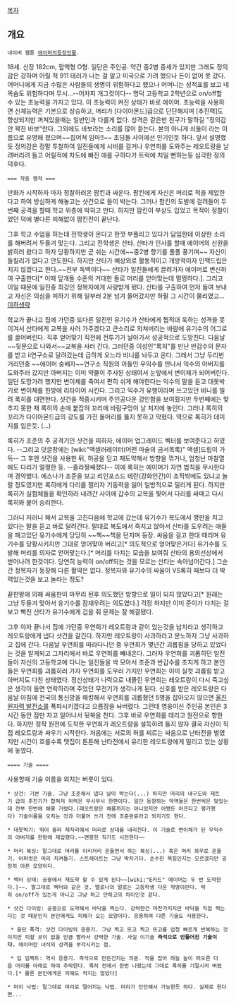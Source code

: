 [[목차]]

== 개요 ==

 네이버 웹툰 [[에이머]]의등장인물. 

18세. 신장 182cm, 혈액형 O형.
일단은 주인공. 약간 중2병 증세가 있지만 그래도 정의감은 강하며 어릴 적 911 테러가 나는 걸 알고 미국으로 가려 했으나 돈이 없어 못 갔다.어머니에게 지금 수많은 사람들의 생명이 위험하다고 했으나 어머니는 성적표를 보고 네 목숨도 위험하다며 무시...--어차피 개그컷이다-- 명덕 고등학교 2학년으로 on/off할 수 있는 초능력을 가지고 있다. 이 초능력이 켜진 상태가 바로 에이머. 초능력을 사용하면 신체능력은 기본으로 상승하고, 머리가 [다이아몬드]급으로 단단해지며 [추진력]도 향상되지만 꺼져있을때는 일반인과 다를게 없다.
성격은 같은반 친구가 말하길 "정의감만 꽉찬 바보"란다. 그외에도 바보라는 소리를 많이 듣는다. 본의 아니게 쇠돌이 라는 이름으로 유명해 졌으며~~집어쳐 임마!!~~ 초딩들 사이에선 인기인듯 하다. 앞서 설명했듯 정의감은 정말 투철하여 일진들에게 시비를 걸거나 우연희를 도와주는 레오트랑을 날려버리려 들고 어릴적에 차도에 빠진 애를 구하다가 트럭에 치일 뻔하는등 심각한 정의 덕후다. 

 === 작중 행적 ===

만화가 시작하자 마자 정찰하러온 팜킨과 싸운다. 팜킨에게 자신은 머리로 적을 제압한다고 하여 방심하게 해놓고는 샷건으로 들이 박는다. 그러나 팜킨의 도발에 걸려들어 두번째 공격을 할때 학교 위층에 박히고 만다. 하지만 팜킨이 부상도 입었고 목적이 정찰이었던 덕에 별다른 피해없이 팜킨전이 끝난다. 

그후 학교 수업을 하는데 전학생이 온다고 한껏 부풀리고 있다가 담임한테 이상한 소리를 해버려서 두들겨 맞는다. 그리고 전학생은 산타. 산타가 인사를 할때 에이머의 신원을 밝히러 왔다고 하자 당황하지만 곧 쉬는 시간에~~중2병 향기를 폴폴 풍기며~~ 자신이 들킬리가 없다고 안도한다. 하지만 산타가 예상외로 활동적이고 개방적이자 인맥드립은 치지 않겠다고 한다.~~전부 독백이다~~ 산타가 일진들에게 끌려가자 에이머로 변신하여 구출한다[* 이때 덮개돌 수준의 거대한 돌로 머리를 얻어맞는데 멀쩡하다.]. 그리고 이일 때문에 일진중 최강인 정복자에게 사랑받게 됐다. 산타를 구출하여 먼저 들여 보내고 자신은 의심을 피하기 위해 일부러 2분 넘겨 들어갔지만 하필 그 시간이 물리였고... [[이하생략]] 
 
학교가 끝나고 집에 가던중 또다른 일진인 유기수가 산타에게 찝적대 욱하는 성격을 못이겨서 산타에게 교복을 사러 가주겠다고 큰소리로 외쳐버리는 바람에 유기수의 어그로를 끌어버린다. 직후 얻어맞기 직전에 전투기가 날아가서 성공적으로 도망친다. 다음날 ~~뒷문으로 나와서~~교복을 사러 간다. 그러던중 이성인"록히"를 만난 반갑수의 문자를 받고 ii연구소로 달려갔는데 급하게 오느라 비니를 놔두고 온다. 그래서 그냥 두리번 거리던중 ~~에이머 숭배자~~연구소 직원의 아들인 우익수를 만나서 익수의 아버지를 도와주러 갔지만 아버지는 이미 약물이 주사된 상태여서 눈앞에서 변이체가 되어버린다. 일단 도망가려 했지만 변이체를 죽여서 편히 쉬게 해야한다는 익수의 말을 듣고 대못박기로 변이체를 힌방에 리타이어 시킨다. 그리고 익수가 유행이라며 쓰고있던 비니를 빌려 록히를 대면한다. 샷건을 적중시키며 주인공다운 강인함을 보여줬지만 두번째에는 맞추지 못한 채 록히의 손에 붙잡혀 꼬리에 바람구멍이 날 처지에 놓인다. 그러나 록히의 꼬리가 다이아몬드급의 강도를 가진 돌머리를 뚫지 못하고 막혔다. 역으로 록히가 데미지를 입은듯. (...)

록히가 조준의 주 공격기인 샷건을 피하자, 에이머 업그레이드 벡터를 보여준다고 하였다. --그리고 덧글창에는 [wiki:"액셀러레이터(어떤 마술의 금서목록)" 액셀]드립이 가득-- 그 후엔 샷건을 사용한 뒤, 허공을 딛고 재도약해서 방향을 꺾거나, 엄청난 마찰열에도 다리가 멀쩡한 등. --졸라짱쌔졌다-- 이에 록히는 에이머가 자연 법칙을 무시한다며 경악했다. 에스나가 조준을 보고 리인포스드 테란(강화인간)이 조직밖에도 있냐고 놀랄 정도였지만 록히에게 다리를 찔리자 기동력을 잃어 일방적으로 밀리게 된다. 하지만 록히가 실험체들을 확인하러 내려간 사이에 갑수의 교복을 찢어서 다리를 싸매고 다시 록히와 붙어 승리한다.

그러니 저러니 해서 교복을 고친다음에 학교에 갔는데 유기수가 복도에서 깽판을 치고 있다는 말을 듣고 바로 달려간다. 말대로 복도애서 죽치고 앉아서 산타를 도우려는 애들을 패고있던 유기수에게 당당히 ~~쳭~~책을 던지며 등장. 싸움을 걸고 한대 때리며 유기수를 당황시키지만 그대로 얻어맞아 버리고[* 의도적으로 얻어맞은거다] 유기수를 도발해 머리를 의자로 얻어맞는다.[* 머리를 다치는 모습을 보여줘 산타의 용의선상에서 벋어나려 한것이다. 당연히 능력이 on/off되는 것을 모르는 산타는 속아넘어간다.] 그순간 정복자가 등장해 다른 활약은 없다. 정복자와 유기수의 싸움이 VS록히 때보다 더 박력있는것을 보고 놀라는 정도?
 
끝판왕에 의해 싸움판이 마무리 된후 의도했던 방향으로 일이 되지 않았다고[* 원래는 그냥 두들겨 맞아서 유기수를 잠재우려는 의도였다.] 걱정 하지만 이미 준이가 다치는 걸 보고 빡친 산타가 유기수에게 겁을 줘 문제는 잘 해결됐다. 

그후 야자 끝나서 집에 가던중 우연희가 레오트랑과 같이 있는것을 납치라고 생각하고 레오트랑에게 냅다 샷건을 갈긴다. 하지만 레오트랑이 사과하라고 분노하자 그냥 사과하고 집에 간다. 다음날 우연희를 따라다니던 중 우연희가 몇년간 괴롭힘을 당하고 있었다는 것을 알게되고 그자리에서 바로 우연희를 빼내온다. 그러자 우연희를 괴롭히던 일진들이 자신의 고등학교에 다니는 일진들을 싹 모아서 조준과 반갑수를 조지게 하고 본인들은 우연희를 괴롭히러 가자 우연희를 도우러 가지만 우연희는 이미 실컷 괴롭힘 받고 아버지도 다친 상태였다. 정신상태가 나락으로 내몰린 우연희는 레오트랑이 다시 죽고싶은 생각이 들면 연락하라며 주었던 무전기가 생각나게 된다. 신호를 받은 레오트랑은 다음날 아침에 전국의 통신망을 해킹해서 우연희를 괴롭혔던 5명을 잡아오지 않으면 [[울진 원자력 발전소]]를 폭파시키겠다고 으름장을 놔버렸다. 그런데 영웅이신 주인공 본인은 3시간 동안 잠만 자고 일어나서 뒷북을 친다. 그후 바로 우연희를 데리고 원전으로 향한다. 하지만 정작 원전에 도착한 우연희가 레오트랑을 설득하려 들지 않자 결국 자신이 직접 레오트랑과 싸우기 시작한다. 처음에는 서로의 허를 찌르는 싸움으로 난타전을 벌였지만 시간이 흐를수록 맷집이 튼튼해 난타전에서 유리한 레오트랑에게 밀리고 있는 상황에 놓였다.


 ==== 기술 ====

사용할때 기술 이름을 외치는 버릇이 있다.

 * 샷건: 기본 기술. 그냥 조준해서 냅다 날아 박는다(...) 하지만 머리의 내구도와 제트기 급의 추진기가 합쳐저 위력은 무시무시 한편이다. 일단 등장하는 악역들은 한번씩은 맞았는데 전부 한번에 해롱 거렸다.(레오트랑은 해롱까지는 아니었지만 어쨌든 아프다고 평가했다) 기술이름을 오치는 것과 더불어 쓰기 전에 조준완료라고 외치기도 한다.

 * 대못박기: 뛰어 올라 제자리에서 머리로 상대를 내리친다. 이 기술로 변이체가 된 우익수의 아버지를 한방에 제압했다.~~멘붕힌 직가도 시전한다~~ 

 * 머리 복싱: 말그대로 머리를 이리저리 흔들면서 하는 복싱(...) 훅은 머리 좌우로 흔들기. 어퍼컷은 머리 치켜들기. 스트레이트는 그냥 박치기다. 순수한 목힘인지는 모르겠지만 굉장히 아픈 모양이다.

 * 벡터 상태: 공중에서 재도약 할 수 있게 된다~~[wiki:"E카드" 에이머는 두 번 도약한다.]~~. 말그대로 벡터와 같은 것. 멜로나의 말로는 고등학생 다운 작명이란다. 딱히 on/off가 있는게 아니고 그냥 하고 안하고의 차이인것 같다.

 * 샷건 다이빙: 공중으로 도약해서 바닥을 찍는다. 강력한건 마찬가지지만 바닥을 직접 찍는다는 것 때문인지 본인에게도 피해가 오는 모양이다. 응용하여 다른 기술도 사용한다.

  * 융단 폭격: 샷건 다이빙의 응용기. 그냥 찍고 뜨고 찍고 뜨고를 엄청 빠르게 반복하는 것이지만 피할 곳이 없을 만큼 빨라서 강력한 기술. 사실 이기술 '''즉석으로 만들어진 기술이다.''' 에이머란 녀석의 성격을 부각시키는 점.

  * 딥 임팩트: 역시 응용기. 즉석으로 만든건지는 의문. 적을 잡아 하늘 높이 떠오른 다음 머리를 아래로 하여 추락한다. 록히 전에서 한번 나왔는데 그데로 록히를 기절시켜 버렸다.[* 물론 본인에게온 피해도 적지는 않았다]

 * 머리 낙법: 말그대로 머리로 떨어지는 낙법. 머리가 단단해서 가능한듯 하다. 실제로 한다면...



